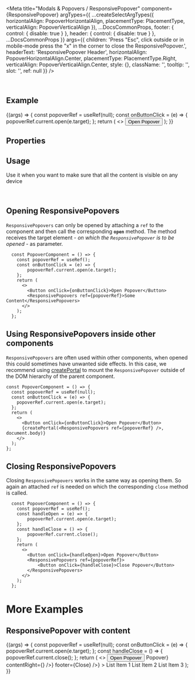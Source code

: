 
<Meta
  title="Modals & Popovers / ResponsivePopover"
  component={ResponsivePopover}
  argTypes={{
    ...createSelectArgTypes({
      horizontalAlign: PopoverHorizontalAlign,
      placementType: PlacementType,
      verticalAlign: PopoverVerticalAlign
    }),
    ...DocsCommonProps,
    footer: { control: { disable: true } },
    header: { control: { disable: true } },
    ...DocsCommonProps
  }}
  args={{
    children:
      'Press "Esc", click outside or in mobile-mode press the "x" in the corner to close the ResponsivePopover.',
    headerText: 'ResponsivePopover Header',
    horizontalAlign: PopoverHorizontalAlign.Center,
    placementType: PlacementType.Right,
    verticalAlign: PopoverVerticalAlign.Center,
    style: {},
    className: '',
    tooltip: '',
    slot: '',
    ref: null
  }}
/>

<DocsHeader />

<br />

## Example

<Canvas>
  <Story name="Default">
    {(args) => {
      const popoverRef = useRef(null);
      const onButtonClick = (e) => {
        popoverRef.current.open(e.target);
      };
      return (
        <>
          <Button onClick={onButtonClick}>Open Popover</Button>
          <ResponsivePopover {...args} ref={popoverRef} />
        </>
      );
    }}
  </Story>
</Canvas>

## Properties

<ArgsTable story="." />

## Usage

Use it when you want to make sure that all the content is visible on any device

<br />

## Opening ResponsivePopovers

`ResponsivePopovers` can only be opened by attaching a `ref` to the component and then call the corresponding **`open`** method. The method receives the target element - _on which the `ResponsivePopover` is to be opened_ - as parameter.

```JSX
  const PopoverComponent = () => {
    const popoverRef = useRef();
    const onButtonClick = (e) => {
        popoverRef.current.open(e.target);
    };
    return (
      <>
        <Button onClick={onButtonClick}>Open Popover</Button>
        <ResponsivePopovers ref={popoverRef}>Some Content</ResponsivePopovers>
      </>
    );
  };
```

## Using ResponsivePopovers inside other components

`ResponsivePopovers` are often used within other components, when opened this could sometimes have unwanted side effects.
In this case, we recommend using [createPortal](https://reactjs.org/docs/portals.html) to mount the `ResponsivePopover` outside of the DOM hierarchy of the parent component.

```JSX
const PopoverComponent = () => {
  const popoverRef = useRef(null);
  const onButtonClick = (e) => {
    popoverRef.current.open(e.target);
  };
  return (
    <>
      <Button onClick={onButtonClick}>Open Popover</Button>
      {createPortal(<ResponsivePopovers ref={popoverRef} />, document.body)}
    </>
  );
};
```

## Closing ResponsivePopovers

Closing `ResponsivePopovers` works in the same way as opening them. So again an attached `ref` is needed on which the corresponding `close` method is called.

```JSX
  const PopoverComponent = () => {
    const popoverRef = useRef();
    const handleOpen = (e) => {
        popoverRef.current.open(e.target);
    };
    const handleClose = () => {
        popoverRef.current.close();
    };
    return (
      <>
        <Button onClick={handleOpen}>Open Popover</Button>
        <ResponsivePopovers ref={popoverRef}>
            <Button onClick={handleClose}>Close Popover</Button>
        </ResponsivePopovers>
      </>
    );
  };
```

# More Examples

## ResponsivePopover with content

<Canvas>
  <Story name="with content">
    {(args) => {
      const popoverRef = useRef(null);
      const onButtonClick = (e) => {
        popoverRef.current.open(e.target);
      };
      const handleClose = () => {
        popoverRef.current.close();
      };
      return (
        <>
          <Button onClick={onButtonClick}>Open Popover</Button>
          <ResponsivePopover
            {...args}
            ref={popoverRef}
            header={<Bar contentMiddle={<Title>Popover</Title>} contentRight={<Icon name="settings" />} />}
            footer={<Bar contentRight={<Button onClick={handleClose}>Close</Button>} />}
          >
            <List style={{ width: '200px' }}>
              <StandardListItem info="3">List Item 1</StandardListItem>
              <StandardListItem info="2">List Item 2</StandardListItem>
              <StandardListItem info="1">List Item 3</StandardListItem>
            </List>
          </ResponsivePopover>
        </>
      );
    }}
  </Story>
</Canvas>
